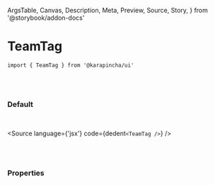   ArgsTable,
  Canvas,
  Description,
  Meta,
  Preview,
  Source,
  Story,
} from '@storybook/addon-docs'


<Meta title='01. Atoms / TeamTag' component={TeamTag} />

# TeamTag

`import { TeamTag } from '@karapincha/ui'`

<br />
<br />

### Default

<br />

<Story name='Default'>
  <div className='doc-story__preview' style={{ zoom: '100%' }}>
    <div className='flex items-center gap-4'>
      <TeamTag />
    </div>
  </div>
</Story>

<Source language={'jsx'} code={dedent`<TeamTag />`} />

<br />
<br />

### Properties

<ArgsTable of={TeamTag} />
